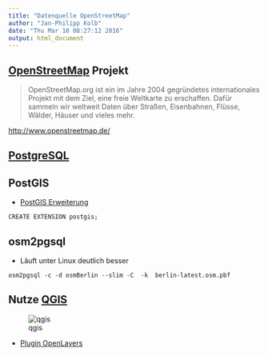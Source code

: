 ```yaml
---
title: "Datenquelle OpenStreetMap"
author: "Jan-Philipp Kolb"
date: "Thu Mar 10 08:27:12 2016"
output: html_document
---
```


## [OpenStreetMap](http://www.openstreetmap.de/) Projekt


> OpenStreetMap.org ist ein im Jahre 2004 gegründetes internationales Projekt mit dem Ziel, eine freie Weltkarte zu erschaffen. Dafür sammeln wir weltweit Daten über Straßen, Eisenbahnen, Flüsse, Wälder, Häuser und vieles mehr. 

<http://www.openstreetmap.de/>

## [PostgreSQL](http://www.postgresql.org/)




## PostGIS

- [PostGIS Erweiterung](http://postgis.net/install/)

```
CREATE EXTENSION postgis;
```


## osm2pgsql

- Läuft unter Linux deutlich besser

```
osm2pgsql -c -d osmBerlin --slim -C  -k  berlin-latest.osm.pbf
```

## Nutze [QGIS](http://www.qgis.org/de/site/)

![qgis](https://www.qgis.org/de/_images/qgisdesktopscreenshot.jpg)

- [Plugin OpenLayers](http://www.qgistutorials.com/de/docs/downloading_osm_data.html)
